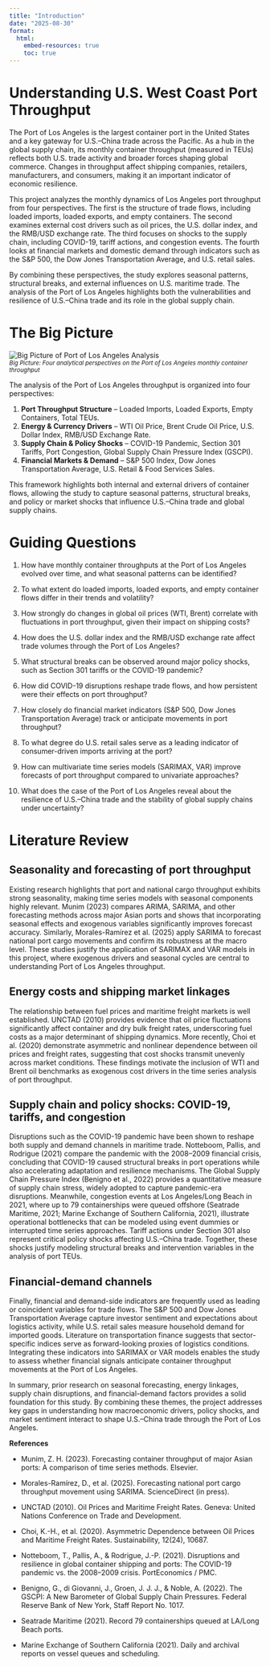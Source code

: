 ```yaml
---
title: "Introduction"
date: "2025-08-30"
format:
  html:
    embed-resources: true
    toc: true
---
```

# Understanding U.S. West Coast Port Throughput

The Port of Los Angeles is the largest container port in the United States and a key gateway for U.S.–China trade across the Pacific. As a hub in the global supply chain, its monthly container throughput (measured in TEUs) reflects both U.S. trade activity and broader forces shaping global commerce. Changes in throughput affect shipping companies, retailers, manufacturers, and consumers, making it an important indicator of economic resilience.  

This project analyzes the monthly dynamics of Los Angeles port throughput from four perspectives. The first is the structure of trade flows, including loaded imports, loaded exports, and empty containers. The second examines external cost drivers such as oil prices, the U.S. dollar index, and the RMB/USD exchange rate. The third focuses on shocks to the supply chain, including COVID-19, tariff actions, and congestion events. The fourth looks at financial markets and domestic demand through indicators such as the S&P 500, the Dow Jones Transportation Average, and U.S. retail sales.  

By combining these perspectives, the study explores seasonal patterns, structural breaks, and external influences on U.S. maritime trade. The analysis of the Port of Los Angeles highlights both the vulnerabilities and resilience of U.S.–China trade and its role in the global supply chain.

# The Big Picture
![Big Picture of Port of Los Angeles Analysis](pic/bic-pic.png)  
<small>*Big Picture: Four analytical perspectives on the Port of Los Angeles monthly container throughput*</small>

The analysis of the Port of Los Angeles throughput is organized into four perspectives:  

1. **Port Throughput Structure** – Loaded Imports, Loaded Exports, Empty Containers, Total TEUs.  
2. **Energy & Currency Drivers** – WTI Oil Price, Brent Crude Oil Price, U.S. Dollar Index, RMB/USD Exchange Rate.  
3. **Supply Chain & Policy Shocks** – COVID-19 Pandemic, Section 301 Tariffs, Port Congestion, Global Supply Chain Pressure Index (GSCPI).  
4. **Financial Markets & Demand** – S&P 500 Index, Dow Jones Transportation Average, U.S. Retail & Food Services Sales.  

This framework highlights both internal and external drivers of container flows, allowing the study to capture seasonal patterns, structural breaks, and policy or market shocks that influence U.S.–China trade and global supply chains.  

# Guiding Questions
1. How have monthly container throughputs at the Port of Los Angeles evolved over time, and what seasonal patterns can be identified?

2. To what extent do loaded imports, loaded exports, and empty container flows differ in their trends and volatility?

3. How strongly do changes in global oil prices (WTI, Brent) correlate with fluctuations in port throughput, given their impact on shipping costs?

4. How does the U.S. dollar index and the RMB/USD exchange rate affect trade volumes through the Port of Los Angeles?

5. What structural breaks can be observed around major policy shocks, such as Section 301 tariffs or the COVID-19 pandemic?

6. How did COVID-19 disruptions reshape trade flows, and how persistent were their effects on port throughput?

7. How closely do financial market indicators (S&P 500, Dow Jones Transportation Average) track or anticipate movements in port throughput?

8. To what degree do U.S. retail sales serve as a leading indicator of consumer-driven imports arriving at the port?

9. How can multivariate time series models (SARIMAX, VAR) improve forecasts of port throughput compared to univariate approaches?

10. What does the case of the Port of Los Angeles reveal about the resilience of U.S.–China trade and the stability of global supply chains under uncertainty?

# Literature Review
## Seasonality and forecasting of port throughput

Existing research highlights that port and national cargo throughput exhibits strong seasonality, making time series models with seasonal components highly relevant. Munim (2023) compares ARIMA, SARIMA, and other forecasting methods across major Asian ports and shows that incorporating seasonal effects and exogenous variables significantly improves forecast accuracy. Similarly, Morales-Ramírez et al. (2025) apply SARIMA to forecast national port cargo movements and confirm its robustness at the macro level. These studies justify the application of SARIMAX and VAR models in this project, where exogenous drivers and seasonal cycles are central to understanding Port of Los Angeles throughput.

## Energy costs and shipping market linkages

The relationship between fuel prices and maritime freight markets is well established. UNCTAD (2010) provides evidence that oil price fluctuations significantly affect container and dry bulk freight rates, underscoring fuel costs as a major determinant of shipping dynamics. More recently, Choi et al. (2020) demonstrate asymmetric and nonlinear dependence between oil prices and freight rates, suggesting that cost shocks transmit unevenly across market conditions. These findings motivate the inclusion of WTI and Brent oil benchmarks as exogenous cost drivers in the time series analysis of port throughput.

## Supply chain and policy shocks: COVID-19, tariffs, and congestion

Disruptions such as the COVID-19 pandemic have been shown to reshape both supply and demand channels in maritime trade. Notteboom, Pallis, and Rodrigue (2021) compare the pandemic with the 2008–2009 financial crisis, concluding that COVID-19 caused structural breaks in port operations while also accelerating adaptation and resilience mechanisms. The Global Supply Chain Pressure Index (Benigno et al., 2022) provides a quantitative measure of supply chain stress, widely adopted to capture pandemic-era disruptions. Meanwhile, congestion events at Los Angeles/Long Beach in 2021, where up to 79 containerships were queued offshore (Seatrade Maritime, 2021; Marine Exchange of Southern California, 2021), illustrate operational bottlenecks that can be modeled using event dummies or interrupted time series approaches. Tariff actions under Section 301 also represent critical policy shocks affecting U.S.–China trade. Together, these shocks justify modeling structural breaks and intervention variables in the analysis of port TEUs.

## Financial-demand channels
Finally, financial and demand-side indicators are frequently used as leading or coincident variables for trade flows. The S&P 500 and Dow Jones Transportation Average capture investor sentiment and expectations about logistics activity, while U.S. retail sales measure household demand for imported goods. Literature on transportation finance suggests that sector-specific indices serve as forward-looking proxies of logistics conditions. Integrating these indicators into SARIMAX or VAR models enables the study to assess whether financial signals anticipate container throughput movements at the Port of Los Angeles.

In summary, prior research on seasonal forecasting, energy linkages, supply chain disruptions, and financial-demand factors provides a solid foundation for this study. By combining these themes, the project addresses key gaps in understanding how macroeconomic drivers, policy shocks, and market sentiment interact to shape U.S.–China trade through the Port of Los Angeles.

**References**

- Munim, Z. H. (2023). Forecasting container throughput of major Asian ports: A comparison of time series methods. Elsevier.

- Morales-Ramírez, D., et al. (2025). Forecasting national port cargo throughput movement using SARIMA. ScienceDirect (in press).

- UNCTAD (2010). Oil Prices and Maritime Freight Rates. Geneva: United Nations Conference on Trade and Development.

- Choi, K.-H., et al. (2020). Asymmetric Dependence between Oil Prices and Maritime Freight Rates. Sustainability, 12(24), 10687.

- Notteboom, T., Pallis, A., & Rodrigue, J.-P. (2021). Disruptions and resilience in global container shipping and ports: The COVID-19 pandemic vs. the 2008–2009 crisis. PortEconomics / PMC.

- Benigno, G., di Giovanni, J., Groen, J. J. J., & Noble, A. (2022). The GSCPI: A New Barometer of Global Supply Chain Pressures. Federal Reserve Bank of New York, Staff Report No. 1017.

- Seatrade Maritime (2021). Record 79 containerships queued at LA/Long Beach ports.

- Marine Exchange of Southern California (2021). Daily and archival reports on vessel queues and scheduling.